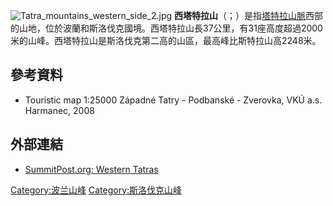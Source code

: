 [[File:Tatra_mountains_western_side_2.jpg|thumb]]
'''西塔特拉山'''（{{lang-sk|Západné Tatry}}；{{lang-pl|Tatry Zachodnie}}）是指[[塔特拉山脈|塔特拉山脈]]西部的山地，位於波蘭和斯洛伐克國境。西塔特拉山長37公里，有31座高度超過2000米的山峰。西塔特拉山是斯洛伐克第二高的山區，最高峰比斯特拉山高2248米。
== 參考資料 ==
* Touristic map 1:25000 Západné Tatry - Podbanské - Zverovka, VKÚ a.s. Harmanec, 2008
== 外部連結 ==
* [http://www.summitpost.org/area/range/185284/zapadne-tatry-western-tatra-group.html SummitPost.org: Western Tatras] {{Wayback|url=http://www.summitpost.org/area/range/185284/zapadne-tatry-western-tatra-group.html |date=20070426163429 }}
[[Category:波兰山峰|Category:波兰山峰]]
[[Category:斯洛伐克山峰|Category:斯洛伐克山峰]]
